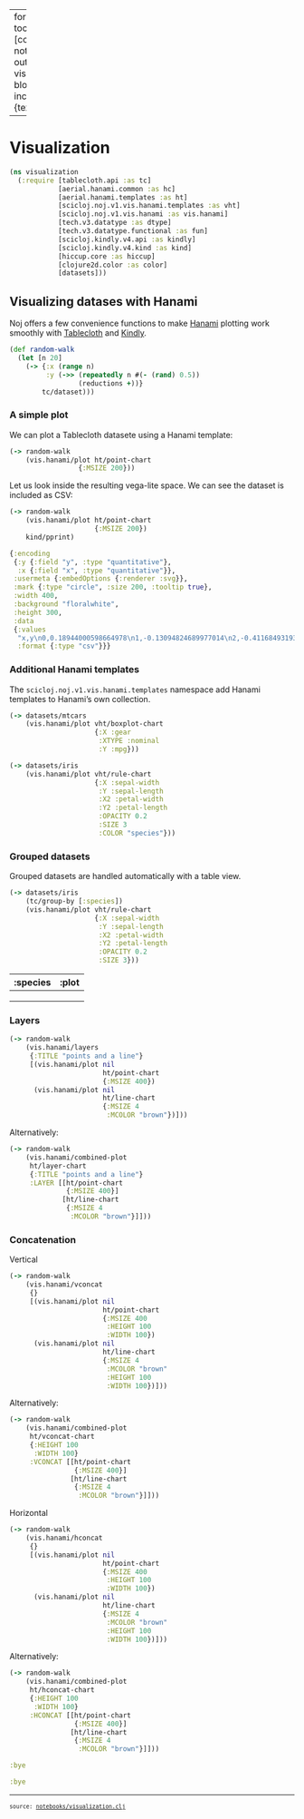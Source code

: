 
---
format:
  html:
    toc: true
    toc-depth: 4
    theme: [cosmo, notebooks/custom.scss]
    output-file: visualization.html
code-block-background: true
include-in-header: {text: '<link rel = "icon" href = "data:," />'}
fontsize: 0.9em

---
<style></style><style>.printedClojure .sourceCode {
  background-color: transparent;
  border-style: none;
}
</style>
<script src="visualization_files/md-default6.js" type="text/javascript"></script><script src="visualization_files/md-default7.js" type="text/javascript"></script><script src="visualization_files/vega8.js" type="text/javascript"></script><script src="visualization_files/vega9.js" type="text/javascript"></script><script src="visualization_files/vega10.js" type="text/javascript"></script>

# Visualization


::: {.sourceClojure}
```clojure
(ns visualization
  (:require [tablecloth.api :as tc]
            [aerial.hanami.common :as hc]
            [aerial.hanami.templates :as ht]
            [scicloj.noj.v1.vis.hanami.templates :as vht]
            [scicloj.noj.v1.vis.hanami :as vis.hanami]
            [tech.v3.datatype :as dtype]
            [tech.v3.datatype.functional :as fun]
            [scicloj.kindly.v4.api :as kindly]
            [scicloj.kindly.v4.kind :as kind]
            [hiccup.core :as hiccup]
            [clojure2d.color :as color]
            [datasets]))
```
:::



## Visualizing datases with Hanami

Noj offers a few convenience functions to make [Hanami](https://github.com/jsa-aerial/hanami) plotting work smoothly with [Tablecloth](https://scicloj.github.io/tablecloth/) and [Kindly](https://scicloj.github.io/kindly/).


::: {.sourceClojure}
```clojure
(def random-walk
  (let [n 20]
    (-> {:x (range n)
         :y (->> (repeatedly n #(- (rand) 0.5))
                 (reductions +))}
        tc/dataset)))
```
:::



### A simple plot

We can plot a Tablecloth datasete using a Hanami template:


::: {.sourceClojure}
```clojure
(-> random-walk
    (vis.hanami/plot ht/point-chart
                 {:MSIZE 200}))
```
:::



```{=html}
<div><script>vegaEmbed(document.currentScript.parentElement, {"encoding":{"y":{"field":"y","type":"quantitative"},"x":{"field":"x","type":"quantitative"}},"usermeta":{"embedOptions":{"renderer":"svg"}},"mark":{"type":"circle","size":200,"tooltip":true},"width":400,"background":"floralwhite","height":300,"data":{"url":"visualization_files\/0.csv","format":{"type":"csv"}}});</script></div>
```


Let us look inside the resulting vega-lite space. We can see the dataset is included as CSV:


::: {.sourceClojure}
```clojure
(-> random-walk
    (vis.hanami/plot ht/point-chart
                     {:MSIZE 200})
    kind/pprint)
```
:::



::: {.printedClojure}
```clojure
{:encoding
 {:y {:field "y", :type "quantitative"},
  :x {:field "x", :type "quantitative"}},
 :usermeta {:embedOptions {:renderer :svg}},
 :mark {:type "circle", :size 200, :tooltip true},
 :width 400,
 :background "floralwhite",
 :height 300,
 :data
 {:values
  "x,y\n0,0.18944000598664978\n1,-0.13094824689977014\n2,-0.41168493193286537\n3,-0.208733095687353\n4,0.18944444410630634\n5,0.01691569531041648\n6,-0.011393138062447905\n7,0.3257381890631419\n8,0.49366768251626125\n9,0.30295394177899027\n10,-0.10436110673634003\n11,0.13769935965237\n12,0.25554035399185426\n13,-0.12821356015550744\n14,-0.5184935131322956\n15,-0.5704200309670744\n16,-0.3927097323124038\n17,0.08704738652187383\n18,0.02490965728938943\n19,0.38205550166238855\n",
  :format {:type "csv"}}}

```
:::



### Additional Hanami templates

The `scicloj.noj.v1.vis.hanami.templates` namespace add Hanami templates to Hanami's own collection.


::: {.sourceClojure}
```clojure
(-> datasets/mtcars
    (vis.hanami/plot vht/boxplot-chart
                     {:X :gear
                      :XTYPE :nominal
                      :Y :mpg}))
```
:::



```{=html}
<div><script>vegaEmbed(document.currentScript.parentElement, {"encoding":{"y":{"field":"mpg","type":"quantitative"},"x":{"field":"gear","type":"nominal"}},"usermeta":{"embedOptions":{"renderer":"svg"}},"mark":{"type":"boxplot","tooltip":true},"width":400,"background":"floralwhite","height":300,"data":{"url":"visualization_files\/1.csv","format":{"type":"csv"}}});</script></div>
```



::: {.sourceClojure}
```clojure
(-> datasets/iris
    (vis.hanami/plot vht/rule-chart
                     {:X :sepal-width
                      :Y :sepal-length
                      :X2 :petal-width
                      :Y2 :petal-length
                      :OPACITY 0.2
                      :SIZE 3
                      :COLOR "species"}))
```
:::



```{=html}
<div><script>vegaEmbed(document.currentScript.parentElement, {"encoding":{"y":{"field":"sepal-length","type":"quantitative"},"color":{"field":"species","type":"nominal"},"size":{"value":3},"opacity":{"value":0.2},"x":{"field":"sepal-width","type":"quantitative"},"y2":{"field":"petal-length","type":"quantitative"},"x2":{"field":"petal-width","type":"quantitative"}},"usermeta":{"embedOptions":{"renderer":"svg"}},"mark":"rule","width":400,"background":"floralwhite","height":300,"data":{"url":"visualization_files\/2.csv","format":{"type":"csv"}}});</script></div>
```



### Grouped datasets

Grouped datasets are handled automatically with a table view.


::: {.sourceClojure}
```clojure
(-> datasets/iris
    (tc/group-by [:species])
    (vis.hanami/plot vht/rule-chart
                     {:X :sepal-width
                      :Y :sepal-length
                      :X2 :petal-width
                      :Y2 :petal-length
                      :OPACITY 0.2
                      :SIZE 3}))
```
:::



```{=html}
<table class="table table-hover table-responsive"><thead><tr><th>:species</th><th>:plot</th></tr></thead><tbody><tr><td><span data-qmd="setosa"></span></td><td><div><script>vegaEmbed(document.currentScript.parentElement, {"encoding":{"y":{"field":"sepal-length","type":"quantitative"},"size":{"value":3},"opacity":{"value":0.2},"x":{"field":"sepal-width","type":"quantitative"},"y2":{"field":"petal-length","type":"quantitative"},"x2":{"field":"petal-width","type":"quantitative"}},"usermeta":{"embedOptions":{"renderer":"svg"}},"mark":"rule","width":400,"background":"floralwhite","height":300,"data":{"url":"visualization_files\/3.csv","format":{"type":"csv"}}});</script></div></td></tr><tr><td><span data-qmd="versicolor"></span></td><td><div><script>vegaEmbed(document.currentScript.parentElement, {"encoding":{"y":{"field":"sepal-length","type":"quantitative"},"size":{"value":3},"opacity":{"value":0.2},"x":{"field":"sepal-width","type":"quantitative"},"y2":{"field":"petal-length","type":"quantitative"},"x2":{"field":"petal-width","type":"quantitative"}},"usermeta":{"embedOptions":{"renderer":"svg"}},"mark":"rule","width":400,"background":"floralwhite","height":300,"data":{"url":"visualization_files\/4.csv","format":{"type":"csv"}}});</script></div></td></tr><tr><td><span data-qmd="virginica"></span></td><td><div><script>vegaEmbed(document.currentScript.parentElement, {"encoding":{"y":{"field":"sepal-length","type":"quantitative"},"size":{"value":3},"opacity":{"value":0.2},"x":{"field":"sepal-width","type":"quantitative"},"y2":{"field":"petal-length","type":"quantitative"},"x2":{"field":"petal-width","type":"quantitative"}},"usermeta":{"embedOptions":{"renderer":"svg"}},"mark":"rule","width":400,"background":"floralwhite","height":300,"data":{"url":"visualization_files\/5.csv","format":{"type":"csv"}}});</script></div></td></tr></tbody></table>
```



### Layers


::: {.sourceClojure}
```clojure
(-> random-walk
    (vis.hanami/layers
     {:TITLE "points and a line"}
     [(vis.hanami/plot nil
                       ht/point-chart
                       {:MSIZE 400})
      (vis.hanami/plot nil
                       ht/line-chart
                       {:MSIZE 4
                        :MCOLOR "brown"})]))
```
:::



```{=html}
<div><script>vegaEmbed(document.currentScript.parentElement, {"usermeta":{"embedOptions":{"renderer":"svg"}},"width":400,"background":"floralwhite","title":{"text":"points and a line"},"layer":[{"encoding":{"y":{"field":"y","type":"quantitative"},"x":{"field":"x","type":"quantitative"}},"usermeta":{"embedOptions":{"renderer":"svg"}},"mark":{"type":"circle","size":400,"tooltip":true},"width":400,"background":"floralwhite","height":300},{"encoding":{"y":{"field":"y","type":"quantitative"},"x":{"field":"x","type":"quantitative"}},"usermeta":{"embedOptions":{"renderer":"svg"}},"mark":{"type":"line","size":4,"color":"brown","tooltip":true},"width":400,"background":"floralwhite","height":300}],"height":300,"data":{"url":"visualization_files\/0.csv","format":{"type":"csv"}}});</script></div>
```


Alternatively:


::: {.sourceClojure}
```clojure
(-> random-walk
    (vis.hanami/combined-plot
     ht/layer-chart
     {:TITLE "points and a line"}
     :LAYER [[ht/point-chart
              {:MSIZE 400}]
             [ht/line-chart
              {:MSIZE 4
               :MCOLOR "brown"}]]))
```
:::



```{=html}
<div><script>vegaEmbed(document.currentScript.parentElement, {"usermeta":{"embedOptions":{"renderer":"svg"}},"width":400,"background":"floralwhite","title":{"text":"points and a line"},"layer":[{"encoding":{"y":{"field":"y","type":"quantitative"},"x":{"field":"x","type":"quantitative"}},"usermeta":{"embedOptions":{"renderer":"svg"}},"mark":{"type":"circle","size":400,"tooltip":true},"width":400,"background":"floralwhite","title":{"text":"points and a line"},"height":300},{"encoding":{"y":{"field":"y","type":"quantitative"},"x":{"field":"x","type":"quantitative"}},"usermeta":{"embedOptions":{"renderer":"svg"}},"mark":{"type":"line","size":4,"color":"brown","tooltip":true},"width":400,"background":"floralwhite","title":{"text":"points and a line"},"height":300}],"height":300,"data":{"url":"visualization_files\/0.csv","format":{"type":"csv"}}});</script></div>
```



### Concatenation

Vertical


::: {.sourceClojure}
```clojure
(-> random-walk
    (vis.hanami/vconcat
     {}
     [(vis.hanami/plot nil
                       ht/point-chart
                       {:MSIZE 400
                        :HEIGHT 100
                        :WIDTH 100})
      (vis.hanami/plot nil
                       ht/line-chart
                       {:MSIZE 4
                        :MCOLOR "brown"
                        :HEIGHT 100
                        :WIDTH 100})]))
```
:::



```{=html}
<div><script>vegaEmbed(document.currentScript.parentElement, {"usermeta":{"embedOptions":{"renderer":"svg"}},"width":400,"background":"floralwhite","vconcat":[{"encoding":{"y":{"field":"y","type":"quantitative"},"x":{"field":"x","type":"quantitative"}},"usermeta":{"embedOptions":{"renderer":"svg"}},"mark":{"type":"circle","size":400,"tooltip":true},"width":100,"background":"floralwhite","height":100},{"encoding":{"y":{"field":"y","type":"quantitative"},"x":{"field":"x","type":"quantitative"}},"usermeta":{"embedOptions":{"renderer":"svg"}},"mark":{"type":"line","size":4,"color":"brown","tooltip":true},"width":100,"background":"floralwhite","height":100}],"height":300,"data":{"url":"visualization_files\/0.csv","format":{"type":"csv"}}});</script></div>
```


Alternatively:


::: {.sourceClojure}
```clojure
(-> random-walk
    (vis.hanami/combined-plot
     ht/vconcat-chart
     {:HEIGHT 100
      :WIDTH 100}
     :VCONCAT [[ht/point-chart
                {:MSIZE 400}]
               [ht/line-chart
                {:MSIZE 4
                 :MCOLOR "brown"}]]))
```
:::



```{=html}
<div><script>vegaEmbed(document.currentScript.parentElement, {"usermeta":{"embedOptions":{"renderer":"svg"}},"width":100,"background":"floralwhite","vconcat":[{"encoding":{"y":{"field":"y","type":"quantitative"},"x":{"field":"x","type":"quantitative"}},"usermeta":{"embedOptions":{"renderer":"svg"}},"mark":{"type":"circle","size":400,"tooltip":true},"width":100,"background":"floralwhite","height":100},{"encoding":{"y":{"field":"y","type":"quantitative"},"x":{"field":"x","type":"quantitative"}},"usermeta":{"embedOptions":{"renderer":"svg"}},"mark":{"type":"line","size":4,"color":"brown","tooltip":true},"width":100,"background":"floralwhite","height":100}],"height":100,"data":{"url":"visualization_files\/0.csv","format":{"type":"csv"}}});</script></div>
```


Horizontal


::: {.sourceClojure}
```clojure
(-> random-walk
    (vis.hanami/hconcat
     {}
     [(vis.hanami/plot nil
                       ht/point-chart
                       {:MSIZE 400
                        :HEIGHT 100
                        :WIDTH 100})
      (vis.hanami/plot nil
                       ht/line-chart
                       {:MSIZE 4
                        :MCOLOR "brown"
                        :HEIGHT 100
                        :WIDTH 100})]))
```
:::



```{=html}
<div><script>vegaEmbed(document.currentScript.parentElement, {"hconcat":[{"encoding":{"y":{"field":"y","type":"quantitative"},"x":{"field":"x","type":"quantitative"}},"usermeta":{"embedOptions":{"renderer":"svg"}},"mark":{"type":"circle","size":400,"tooltip":true},"width":100,"background":"floralwhite","height":100},{"encoding":{"y":{"field":"y","type":"quantitative"},"x":{"field":"x","type":"quantitative"}},"usermeta":{"embedOptions":{"renderer":"svg"}},"mark":{"type":"line","size":4,"color":"brown","tooltip":true},"width":100,"background":"floralwhite","height":100}],"usermeta":{"embedOptions":{"renderer":"svg"}},"width":400,"background":"floralwhite","height":300,"data":{"url":"visualization_files\/0.csv","format":{"type":"csv"}}});</script></div>
```


Alternatively:


::: {.sourceClojure}
```clojure
(-> random-walk
    (vis.hanami/combined-plot
     ht/hconcat-chart
     {:HEIGHT 100
      :WIDTH 100}
     :HCONCAT [[ht/point-chart
                {:MSIZE 400}]
               [ht/line-chart
                {:MSIZE 4
                 :MCOLOR "brown"}]]))
```
:::



```{=html}
<div><script>vegaEmbed(document.currentScript.parentElement, {"hconcat":[{"encoding":{"y":{"field":"y","type":"quantitative"},"x":{"field":"x","type":"quantitative"}},"usermeta":{"embedOptions":{"renderer":"svg"}},"mark":{"type":"circle","size":400,"tooltip":true},"width":100,"background":"floralwhite","height":100},{"encoding":{"y":{"field":"y","type":"quantitative"},"x":{"field":"x","type":"quantitative"}},"usermeta":{"embedOptions":{"renderer":"svg"}},"mark":{"type":"line","size":4,"color":"brown","tooltip":true},"width":100,"background":"floralwhite","height":100}],"usermeta":{"embedOptions":{"renderer":"svg"}},"width":100,"background":"floralwhite","height":100,"data":{"url":"visualization_files\/0.csv","format":{"type":"csv"}}});</script></div>
```



::: {.sourceClojure}
```clojure
:bye
```
:::



::: {.printedClojure}
```clojure
:bye

```
:::



```{=html}
<div style="background-color:grey;height:2px;width:100%;"></div>
```



```{=html}
<div><pre><small><small>source: <a href="https://github.com/scicloj/noj/blob/main/notebooks/visualization.clj">notebooks/visualization.clj</a></small></small></pre></div>
```
